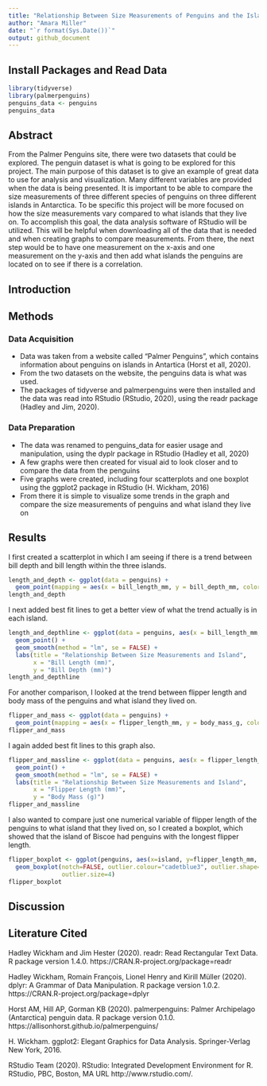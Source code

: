 ```yaml
---
title: "Relationship Between Size Measurements of Penguins and the Island That They Live On"
author: "Amara Miller"
date: "`r format(Sys.Date())`"
output: github_document
---
```


## Install Packages and Read Data 

```r
library(tidyverse)
library(palmerpenguins)
penguins_data <- penguins
penguins_data
```


## Abstract

From the Palmer Penguins site, there were two datasets that could be explored. The penguin dataset is what is going to be explored for this project. The main purpose of this dataset is to give an example of great data to use for analysis and visualization. Many different variables are provided when the data is being presented. It is important to be able to  compare the size measurements of three different species of penguins on three different islands in Antarctica. To be specific this project will be more focused on how the size measurements vary compared to what islands that they live on. To accomplish this goal, the data analysis software of RStudio will be utilized. This will be helpful when downloading all of the data that is needed and when creating graphs to compare measurements. From there, the next step would be to have one measurement on the x-axis and one measurement on the y-axis and then add what islands the penguins are located on to see if there is a correlation. 

## Introduction


## Methods


### Data Acquisition 

- Data was taken from a website called "Palmer Penguins", which contains information about penguins on islands in Antartica (Horst et all, 2020).
- From the two datasets on the website, the penguins data is what was used.
- The packages of tidyverse and palmerpenguins were then installed and the data was read into RStudio (RStudio, 2020), using the readr package (Hadley and Jim, 2020).

### Data Preparation

- The data was renamed to penguins_data for easier usage and manipulation, using the dyplr package in RStudio (Hadley et all, 2020)
- A few graphs were then created for visual aid to look closer and to compare the data from the penguins
- Five graphs were created, including four scatterplots and one boxplot using the ggplot2 package in RStudio (H. Wickham, 2016)
- From there it is simple to visualize some trends in the graph and compare the size measurements of penguins and what island they live on

## Results

I first created a scatterplot in which I am seeing if there is a trend between bill depth and bill length within the three islands. 
```r
length_and_depth <- ggplot(data = penguins) +
  geom_point(mapping = aes(x = bill_length_mm, y = bill_depth_mm, color = island))
length_and_depth
```

I next added best fit lines to get a better view of what the trend actually is in each island. 
```r
length_and_depthline <- ggplot(data = penguins, aes(x = bill_length_mm, y = bill_depth_mm, color = island)) +
  geom_point() +
  geom_smooth(method = "lm", se = FALSE) +
  labs(title = "Relationship Between Size Measurements and Island",
       x = "Bill Length (mm)",
       y = "Bill Depth (mm)")
length_and_depthline
```

For another comparison, I looked at the trend between flipper length and body mass of the penguins and what island they lived on.

```r
flipper_and_mass <- ggplot(data = penguins) +
  geom_point(mapping = aes(x = flipper_length_mm, y = body_mass_g, color = island))
flipper_and_mass
```

I again added best fit lines to this graph also. 

```r
flipper_and_massline <- ggplot(data = penguins, aes(x = flipper_length_mm, y = body_mass_g, color = island)) +
  geom_point() +
  geom_smooth(method = "lm", se = FALSE) +
  labs(title = "Relationship Between Size Measurements and Island",
       x = "Flipper Length (mm)",
       y = "Body Mass (g)")
flipper_and_massline
```

I also wanted to compare just one numerical variable of flipper length of the penguins to what island that they lived on, so I created a boxplot, which showed that the island of Biscoe had penguins with the longest flipper length. 

```r
flipper_boxplot <- ggplot(penguins, aes(x=island, y=flipper_length_mm, color = island)) +
  geom_boxplot(notch=FALSE, outlier.colour="cadetblue3", outlier.shape=8,
               outlier.size=4)
flipper_boxplot
```


## Discussion


## Literature Cited

  Hadley Wickham and Jim Hester (2020). readr: Read Rectangular Text Data. R
   package version 1.4.0. https://CRAN.R-project.org/package=readr

  Hadley Wickham, Romain François, Lionel Henry and Kirill Müller (2020). dplyr: A
   Grammar of Data Manipulation. R package version 1.0.2.
   https://CRAN.R-project.org/package=dplyr
  
  Horst AM, Hill AP, Gorman KB (2020). palmerpenguins: Palmer Archipelago
   (Antarctica) penguin data. R package version 0.1.0.
   https://allisonhorst.github.io/palmerpenguins/
  
  H. Wickham. ggplot2: Elegant Graphics for Data Analysis. Springer-Verlag New
    York, 2016.
  
  RStudio Team (2020). RStudio: Integrated Development Environment for R. RStudio,
    PBC, Boston, MA URL http://www.rstudio.com/.